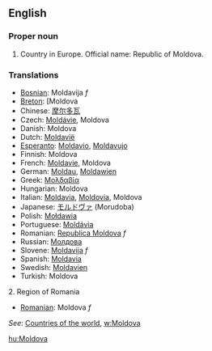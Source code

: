 ==English==
===Proper noun===

# Country in Europe. Official name: Republic of Moldova.

===Translations===
*[[Bosnian]]: Moldavija ''f''
*[[Breton]]: [Moldova
*Chinese: [[摩尔多瓦]]
*Czech: [[Moldávie]], Moldova
*Danish: Moldova
*Dutch: [[Moldavië]]
*[[Esperanto]]: [[Moldavio]], [[Moldavujo]]
*Finnish: Moldova
*French: [[Moldavie]], Moldova
*German: [[Moldau]], [[Moldawien]]
*Greek: [[Μολδαβία]]
*Hungarian: Moldova
*Italian: [[Moldavia]], [[Moldovia]], Moldova
*Japanese: [[モルドヴァ]] (Morudoba)
*Polish: [[Mołdawia]]
*Portuguese: [[Moldávia]]
*Romanian: [[Republica Moldova]] ''f''
*Russian: [[Молдова]]
*Slovene: [[Moldavija]] ''f''
*Spanish: [[Moldavia]]
*Swedish: [[Moldavien]]
*Turkish: Moldova

2. Region of Romania
*[[Romanian]]: Moldova ''f''

''See'': [[Countries of the world]], [[w:Moldova]]

[[hu:Moldova]]